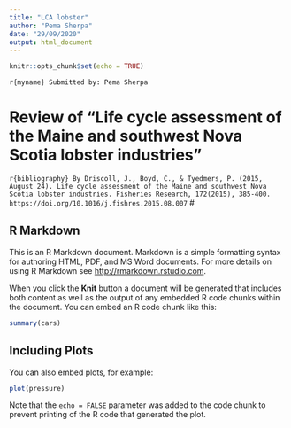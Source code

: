 ```yaml
---
title: "LCA lobster"
author: "Pema Sherpa"
date: "29/09/2020"
output: html_document
---
```


```r
knitr::opts_chunk$set(echo = TRUE)
```

```r{myname}
Submitted by: Pema Sherpa
```

# Review of "Life cycle assessment of the Maine and southwest Nova Scotia lobster industries"


```r{bibliography}
By
Driscoll, J., Boyd, C., & Tyedmers, P. (2015, August 24). Life cycle assessment of the Maine and southwest Nova Scotia lobster industries. Fisheries Research, 172(2015), 385-400. https://doi.org/10.1016/j.fishres.2015.08.007
```
#

## R Markdown

This is an R Markdown document. Markdown is a simple formatting syntax for authoring HTML, PDF, and MS Word documents. For more details on using R Markdown see <http://rmarkdown.rstudio.com>.

When you click the **Knit** button a document will be generated that includes both content as well as the output of any embedded R code chunks within the document. You can embed an R code chunk like this:

```r
summary(cars)
```

## Including Plots

You can also embed plots, for example:

```r
plot(pressure)
```

Note that the `echo = FALSE` parameter was added to the code chunk to prevent printing of the R code that generated the plot.
